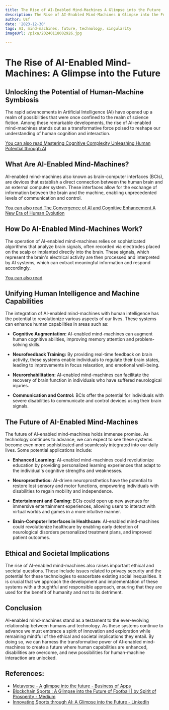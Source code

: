 ```yaml
---
title: The Rise of AI-Enabled Mind-Machines A Glimpse into the Future
description: The Rise of AI-Enabled Mind-Machines A Glimpse into the Future
author: Usf
date: '2023-12-30'
tags: AI, mind-machines, future, technology, singularity
imageUrl: /pixa/20240118002926.jpg

---
```

#  The Rise of  AI-Enabled  Mind-Machines: A  Glimpse into the Future

## Unlocking the Potential  of Human-Machine Symbiosis

The rapid advancements in Artificial Intelligence (AI) have opened up a realm of possibilities that were once confined to the realm of science  fiction. Among these remarkable developments, the rise  of AI-enabled mind-machines stands out as a  transformative force poised to reshape our understanding of human  cognition and interaction.

[You can also read Mastering Cognitive Complexity  Unleashing Human Potential through AI](Mastering%20Cognitive%20Complexity%20Unleashing%20Human%20Potential%20through%20AI)


## What Are AI-Enabled Mind-Machines?

AI-enabled  mind-machines also known as brain-computer interfaces (BCIs), are devices that establish a direct connection between the human brain and an external computer system. These interfaces allow for the exchange of information between the brain and the machine, enabling unprecedented levels of communication and control.

[You can also read The Convergence of AI and Cognitive Enhancement A New Era of  Human Evolution](The%20Convergence%20of%20AI%20and%20Cognitive%20Enhancement%20A%20New%20Era%20of%20Human%20Evolution)


##  How Do AI-Enabled Mind-Machines Work?

The operation of AI-enabled mind-machines relies on sophisticated algorithms that analyze brain signals, often  recorded  via electrodes placed on the  scalp  or implanted directly into the brain. These signals, which  represent the brain's electrical activity are then processed and interpreted by AI  systems, which can extract meaningful information  and respond accordingly.

[You can also  read ]()


## Unifying Human Intelligence and Machine Capabilities

The integration of AI-enabled mind-machines with human  intelligence has the  potential to revolutionize various aspects of our lives. These systems can enhance human capabilities in areas such as:

- **Cognitive Augmentation:** AI-enabled  mind-machines  can  augment human cognitive  abilities, improving  memory attention and  problem-solving skills.

- **Neurofeedback Training:** By providing real-time feedback on brain activity, these systems enable individuals to regulate their brain states, leading to improvements in focus relaxation, and emotional well-being.

- **Neurorehabilitation:** AI-enabled  mind-machines can facilitate the recovery of brain function in individuals who have  suffered neurological injuries.

- **Communication and Control:** BCIs  offer the potential for individuals with severe disabilities to communicate and control devices using their  brain signals.

## The Future of AI-Enabled Mind-Machines

The future of  AI-enabled mind-machines holds immense promise. As technology continues to advance,  we can expect to see these systems become even more sophisticated and seamlessly integrated into our daily lives.  Some potential applications include:

-  **Enhanced Learning:** AI-enabled  mind-machines  could  revolutionize education by providing personalized learning experiences that adapt to the individual's cognitive strengths  and weaknesses.

- **Neuroprosthetics:**  AI-driven neuroprosthetics have the potential to restore  lost sensory and motor functions, empowering individuals  with disabilities to regain mobility and independence.

- **Entertainment and Gaming:** BCIs could open up new avenues for immersive entertainment experiences, allowing users to interact with virtual worlds and  games in a more intuitive manner.

- **Brain-Computer Interfaces in  Healthcare:** AI-enabled mind-machines could revolutionize healthcare by enabling early detection of neurological disorders personalized treatment plans, and improved patient  outcomes.

##  Ethical and  Societal Implications

The rise of  AI-enabled mind-machines also raises important ethical and societal questions. These include issues related to privacy security  and the potential for these technologies to exacerbate existing social inequalities. It is crucial that we approach the development and implementation of these systems with  a  thoughtful and responsible approach, ensuring that they are used for the benefit of humanity and not  to its detriment.

## Conclusion

AI-enabled mind-machines stand as a testament to the ever-evolving relationship between humans and technology. As these systems continue to advance we must embrace  a spirit of  innovation and exploration while remaining mindful of the ethical and societal implications they entail. By doing so, we can harness the transformative power of AI-enabled mind-machines to create a future where human capabilities are enhanced, disabilities are overcome,  and  new possibilities for human-machine interaction are unlocked.

## References:
- [Metaverse - A glimpse into the future - Business of Apps](https://www.businessofapps.com/insights/metaverse-a-glimpse-into-the-future/)
- [Blockchain Sports : A Glimpse into the Future of Football | by Spirit of Prosperity - Medium](https://medium.com/@harmonielabel/blockchain-sports-a-glimpse-into-the-future-of-football-c281525cc8fe)
- [Innovating Sports through AI: A Glimpse into the Future - LinkedIn](https://www.linkedin.com/pulse/innovating-sports-through-ai-glimpse-future-globant)
